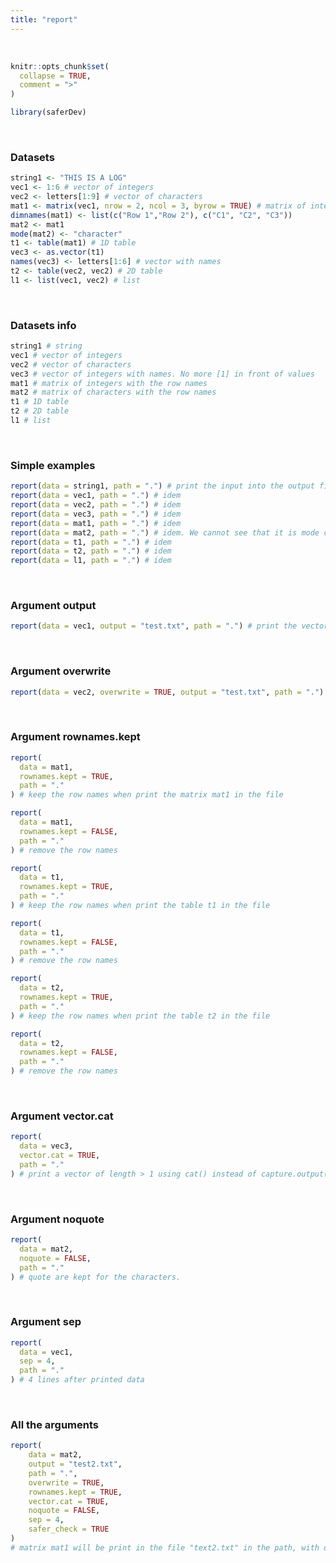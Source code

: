---
title: "report"
---
<br>

```{r, include = FALSE}
knitr::opts_chunk$set(
  collapse = TRUE,
  comment = ">"
)
```

```{r setup}
library(saferDev)
```
<br>

### Datasets
```{r}
string1 <- "THIS IS A LOG"
vec1 <- 1:6 # vector of integers
vec2 <- letters[1:9] # vector of characters
mat1 <- matrix(vec1, nrow = 2, ncol = 3, byrow = TRUE) # matrix of integer having 2 rows and 3 columns
dimnames(mat1) <- list(c("Row 1","Row 2"), c("C1", "C2", "C3"))
mat2 <- mat1
mode(mat2) <- "character"
t1 <- table(mat1) # 1D table
vec3 <- as.vector(t1)
names(vec3) <- letters[1:6] # vector with names
t2 <- table(vec2, vec2) # 2D table
l1 <- list(vec1, vec2) # list
```
<br>

### Datasets info
```{r}
string1 # string
vec1 # vector of integers
vec2 # vector of characters
vec3 # vector of integers with names. No more [1] in front of values
mat1 # matrix of integers with the row names
mat2 # matrix of characters with the row names
t1 # 1D table
t2 # 2D table
l1 # list
```
<br>

### Simple examples
```{r}
report(data = string1, path = ".") # print the input into the output file in the path
report(data = vec1, path = ".") # idem
report(data = vec2, path = ".") # idem
report(data = vec3, path = ".") # idem
report(data = mat1, path = ".") # idem
report(data = mat2, path = ".") # idem. We cannot see that it is mode character (see noquote below)
report(data = t1, path = ".") # idem
report(data = t2, path = ".") # idem
report(data = l1, path = ".") # idem
```
<br>

### Argument output
```{r, echo = TRUE, error = TRUE}
report(data = vec1, output = "test.txt", path = ".") # print the vector vec1 into the output file named "test.txt" in the path
```
<br>

### Argument overwrite
```{r, echo = TRUE, error = TRUE}
report(data = vec2, overwrite = TRUE, output = "test.txt", path = ".") # if the file exists, the output file content will be erased before printing
```
<br>

### Argument rownames.kept
```{r, echo = TRUE, error = TRUE}
report(
  data = mat1, 
  rownames.kept = TRUE, 
  path = "."
) # keep the row names when print the matrix mat1 in the file

report(
  data = mat1, 
  rownames.kept = FALSE, 
  path = "."
) # remove the row names

report(
  data = t1, 
  rownames.kept = TRUE, 
  path = "."
) # keep the row names when print the table t1 in the file

report(
  data = t1, 
  rownames.kept = FALSE, 
  path = "."
) # remove the row names

report(
  data = t2, 
  rownames.kept = TRUE, 
  path = "."
) # keep the row names when print the table t2 in the file

report(
  data = t2, 
  rownames.kept = FALSE, 
  path = "."
) # remove the row names

```
<br>

### Argument vector.cat
```{r, echo = TRUE, error = TRUE}
report(
  data = vec3, 
  vector.cat = TRUE, 
  path = "."
) # print a vector of length > 1 using cat() instead of capture.output() : names are lost.
```
<br>

### Argument noquote
```{r, echo = TRUE, error = TRUE}
report(
  data = mat2, 
  noquote = FALSE, 
  path = "."
) # quote are kept for the characters.
```
<br>

### Argument sep
```{r, echo = TRUE, error = TRUE}
report(
  data = vec1, 
  sep = 4, 
  path = "."
) # 4 lines after printed data
```
<br>

### All the arguments
```{r, echo = TRUE, error = TRUE}
report(
    data = mat2, 
    output = "test2.txt", 
    path = ".", 
    overwrite = TRUE, 
    rownames.kept = TRUE, 
    vector.cat = TRUE, 
    noquote = FALSE, 
    sep = 4,
    safer_check = TRUE
)
# matrix mat1 will be print in the file "text2.txt" in the path, with quote and row names being kept, and 4 lines after printing data
```

